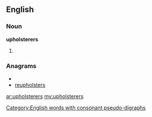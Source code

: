 ==English==

===Noun===
'''upholsterers'''

# {{plural of|[[upholsterer]]}}

===Anagrams===
* {{alphagram|eehloprrsstu}}
* [[reupholsters#English|reupholsters]]

[[Category:English words with consonant pseudo-digraphs]]

[[ar:upholsterers]]
[[my:upholsterers]]
